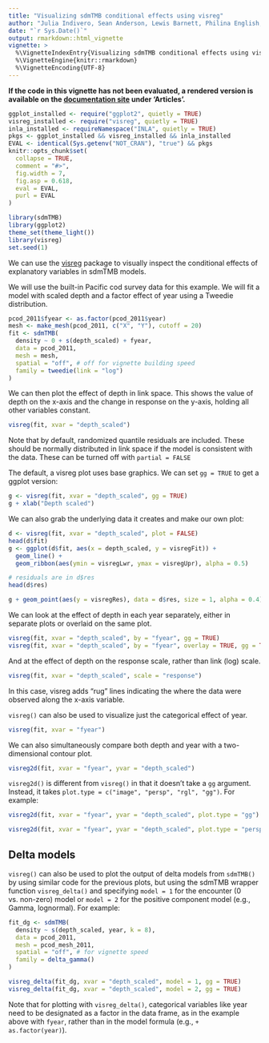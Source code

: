 ```yaml
---
title: "Visualizing sdmTMB conditional effects using visreg"
author: "Julia Indivero, Sean Anderson, Lewis Barnett, Philina English, Eric Ward"
date: "`r Sys.Date()`"
output: rmarkdown::html_vignette
vignette: >
  %\VignetteIndexEntry{Visualizing sdmTMB conditional effects using visreg}
  %\VignetteEngine{knitr::rmarkdown}
  %\VignetteEncoding{UTF-8}
---
```


**If the code in this vignette has not been evaluated, a rendered version is available on the [documentation site](https://pbs-assess.github.io/sdmTMB/index.html) under 'Articles'.**

```r
ggplot_installed <- require("ggplot2", quietly = TRUE)
visreg_installed <- require("visreg", quietly = TRUE)
inla_installed <- requireNamespace("INLA", quietly = TRUE)
pkgs <- ggplot_installed && visreg_installed && inla_installed
EVAL <- identical(Sys.getenv("NOT_CRAN"), "true") && pkgs
knitr::opts_chunk$set(
  collapse = TRUE,
  comment = "#>",
  fig.width = 7,
  fig.asp = 0.618,
  eval = EVAL,
  purl = EVAL
)
```

```r
library(sdmTMB)
library(ggplot2)
theme_set(theme_light())
library(visreg)
set.seed(1)
```

We can use the [visreg](https://CRAN.R-project.org/package=visreg) package to visually inspect the conditional effects of explanatory variables in sdmTMB models.

We will use the built-in Pacific cod survey data for this example.
We will fit a model with scaled depth and a factor effect of year using a Tweedie distribution.

```r
pcod_2011$fyear <- as.factor(pcod_2011$year)
mesh <- make_mesh(pcod_2011, c("X", "Y"), cutoff = 20)
fit <- sdmTMB(
  density ~ 0 + s(depth_scaled) + fyear,
  data = pcod_2011,
  mesh = mesh,
  spatial = "off", # off for vignette building speed
  family = tweedie(link = "log")
)
```

We can then plot the effect of depth in link space. 
This shows the value of depth on the x-axis and the change in response on the y-axis, holding all other variables constant.

```r
visreg(fit, xvar = "depth_scaled")
```

Note that by default, randomized quantile residuals are included. 
These should be normally distributed in link space if the model is consistent with the data.
These can be turned off with `partial = FALSE`

The default, a visreg plot uses base graphics.
We can set `gg = TRUE` to get a ggplot version:

```r
g <- visreg(fit, xvar = "depth_scaled", gg = TRUE)
g + xlab("Depth scaled")
```

We can also grab the underlying data it creates and make our own plot:

```r
d <- visreg(fit, xvar = "depth_scaled", plot = FALSE)
head(d$fit)
g <- ggplot(d$fit, aes(x = depth_scaled, y = visregFit)) +
  geom_line() +
  geom_ribbon(aes(ymin = visregLwr, ymax = visregUpr), alpha = 0.5)

# residuals are in d$res
head(d$res)

g + geom_point(aes(y = visregRes), data = d$res, size = 1, alpha = 0.4)
```

We can look at the effect of depth in each year separately, either in separate plots or overlaid on the same plot.

```r
visreg(fit, xvar = "depth_scaled", by = "fyear", gg = TRUE)
visreg(fit, xvar = "depth_scaled", by = "fyear", overlay = TRUE, gg = TRUE)
```

And at the effect of depth on the response scale, rather than link (log) scale.

```r
visreg(fit, xvar = "depth_scaled", scale = "response")
```

In this case, visreg adds "rug" lines indicating the where the data were observed along the x-axis variable.

`visreg()` can also be used to visualize just the categorical effect of year.

```r
visreg(fit, xvar = "fyear")
```

We can also simultaneously compare both depth and year with a two-dimensional contour plot.

```r
visreg2d(fit, xvar = "fyear", yvar = "depth_scaled")
```

`visreg2d()` is different from `visreg()` in that it doesn't take a `gg` argument.
Instead, it takes `plot.type = c("image", "persp", "rgl", "gg")`.
For example:

```r
visreg2d(fit, xvar = "fyear", yvar = "depth_scaled", plot.type = "gg")
```

```r
visreg2d(fit, xvar = "fyear", yvar = "depth_scaled", plot.type = "persp")
```

## Delta models

`visreg()` can also be used to plot the output of delta models from `sdmTMB()` by using similar code for the previous plots, but using the sdmTMB wrapper function `visreg_delta()` and specifying `model = 1` for the encounter (0 vs. non-zero) model or `model = 2` for the positive component model (e.g., Gamma, lognormal). 
For example:

```r
fit_dg <- sdmTMB(
  density ~ s(depth_scaled, year, k = 8),
  data = pcod_2011,
  mesh = pcod_mesh_2011,
  spatial = "off", # for vignette speed
  family = delta_gamma()
)

visreg_delta(fit_dg, xvar = "depth_scaled", model = 1, gg = TRUE)
visreg_delta(fit_dg, xvar = "depth_scaled", model = 2, gg = TRUE)
```

Note that for plotting with `visreg_delta()`, categorical variables like year need to be designated as a factor in the data frame, as in the example above with `fyear`, rather than in the model formula (e.g., `+ as.factor(year)`).
